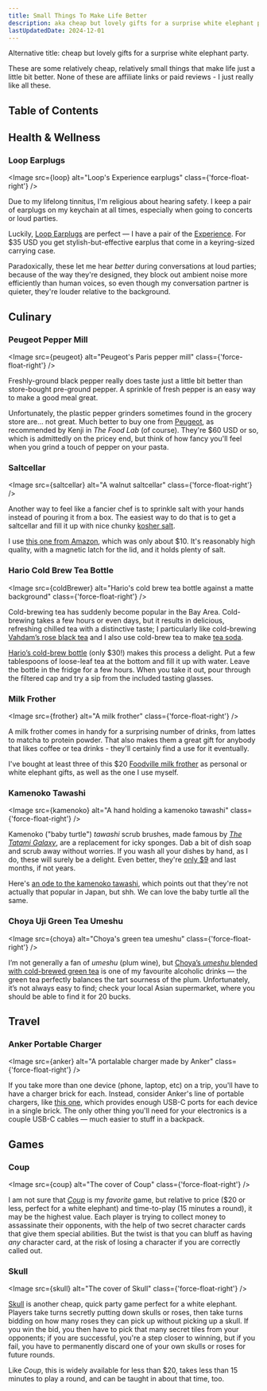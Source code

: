 ```yaml
---
title: Small Things To Make Life Better
description: aka cheap but lovely gifts for a surprise white elephant party
lastUpdatedDate: 2024-12-01
---
```



Alternative title: cheap but lovely gifts for a surprise white elephant party.

These are some relatively cheap, relatively small things that make life just a little bit better.
None of these are affiliate links or paid reviews - I just really like all these.

## Table of Contents

## Health & Wellness

### Loop Earplugs

<Image src={loop} alt="Loop's Experience earplugs" class={'force-float-right'} />

Due to my lifelong tinnitus, I'm religious about hearing safety.
I keep a pair of earplugs on my keychain at all times, especially when going to concerts or loud parties.

Luckily, [Loop Earplugs](https://us.loopearplugs.com) are perfect — I have a pair of the [Experience](https://us.loopearplugs.com/products/experience).
For $35 USD you get stylish-but-effective earplus that come in a keyring-sized carrying case.

Paradoxically, these let me hear *better* during conversations at loud parties; because of the way they're designed, they block out ambient noise more efficiently than human voices,
so even though my conversation partner is quieter, they're louder relative to the background.

## Culinary

### Peugeot Pepper Mill

<Image src={peugeot} alt="Peugeot's Paris pepper mill" class={'force-float-right'} />

Freshly-ground black pepper really does taste just a little bit better than store-bought pre-ground pepper.
A sprinkle of fresh pepper is an easy way to make a good meal great.

Unfortunately, the plastic pepper grinders sometimes found in the grocery store are... not great.
Much better to buy one from [Peugeot](https://us.peugeot-saveurs.com/en_us/pepper-mills), as recommended by Kenji in *The Food Lab* (of course).
They're $60 USD or so, which is admittedly on the pricey end, but think of how fancy you'll feel when you grind a touch of pepper on your pasta.

### Saltcellar

<Image src={saltcellar} alt="A walnut saltcellar" class={'force-float-right'} />

Another way to feel like a fancier chef is to sprinkle salt with your hands instead of pouring it from a box.
The easiest way to do that is to get a saltcellar and fill it up with nice chunky [kosher salt](https://www.seriouseats.com/ask-the-food-lab-do-i-need-to-use-kosher-salt).

I use [this one from Amazon](https://www.amazon.com/dp/B07STN8DRL?psc=1&ref=ppx_yo2ov_dt_b_product_details), which was only about $10.
It's reasonably high quality, with a magnetic latch for the lid, and it holds plenty of salt.

### Hario Cold Brew Tea Bottle

<Image src={coldBrewer} alt="Hario's cold brew tea bottle against a matte background" class={'force-float-right'} />

Cold-brewing tea has suddenly become popular in the Bay Area. Cold-brewing takes a few hours or even days, but it results in delicious, refreshing chilled tea with a distinctive taste; I particularly like cold-brewing [Vahdam’s rose black tea](https://www.vahdam.com/products/blooming-rose-black-tea) and I also use cold-brew tea to make [tea soda](https://rwblickhan.org/misc/recipes/teasoda/).

[Hario’s cold-brew bottle](https://www.hario-usa.com/products/cold-brew-tea-wine-bottle-set) (only $30!) makes this process a delight. Put a few tablespoons of loose-leaf tea at the bottom and fill it up with water. Leave the bottle in the fridge for a few hours. When you take it out, pour through the filtered cap and try a sip from the included tasting glasses.

### Milk Frother

<Image src={frother} alt="A milk frother" class={'force-float-right'} />

A milk frother comes in handy for a surprising number of drinks, from lattes to matcha to protein powder.
That also makes them a great gift for anybody that likes coffee or tea drinks - they'll certainly find a use for it eventually.

I've bought at least three of this $20 [Foodville milk frother](https://www.amazon.com/gp/product/B07V2ZGYJ1?ie=UTF8&th=1) as personal or white elephant gifts,
as well as the one I use myself.

### Kamenoko Tawashi

<Image src={kamenoko} alt="A hand holding a kamenoko tawashi" class={'force-float-right'} />

Kamenoko ("baby turtle") *tawashi* scrub brushes, made famous by [*The Tatami Galaxy*](https://en.wikipedia.org/wiki/The_Tatami_Galaxy), are a replacement for icky sponges.
Dab a bit of dish soap and scrub away without worries. If you wash all your dishes by hand, as I do, these will surely be a delight.
Even better, they're [only $9](https://jinenstore.com/products/kamenoko-tawashi) and last months, if not years.

Here's [an ode to the kamenoko tawashi](https://catapult.co/stories/katie-okamoto-kamenoko-tawashi-turtle-brush-japanese-family), which points out that they're not actually that popular in Japan, but shh. We can love the baby turtle all the same.

### Choya Uji Green Tea Umeshu

<Image src={choya} alt="Choya's green tea umeshu" class={'force-float-right'} />

I’m not generally a fan of *umeshu* (plum wine), but [Choya’s *umeshu* blended with cold-brewed green tea](https://choyausa.com/products/choya-uji-green-tea/) is one of my favourite alcoholic drinks — the green tea perfectly balances the tart sourness of the plum. Unfortunately, it’s not always easy to find; check your local Asian supermarket, where you should be able to find it for 20 bucks.

## Travel

### Anker Portable Charger

<Image src={anker} alt="A portalable charger made by Anker" class={'force-float-right'} />

If you take more than one device (phone, laptop, etc) on a trip, you'll have to have a charger brick for each.
Instead, consider Anker's line of portable chargers, like [this one](https://www.anker.com/products/a2667),
which provides enough USB-C ports for each device in a single brick.
The only other thing you'll need for your electronics is a couple USB-C cables — much easier to stuff in a backpack.

## Games

### Coup

<Image src={coup} alt="The cover of Coup" class={'force-float-right'} />

I am not sure that [*Coup*](https://boardgamegeek.com/boardgame/131357/coup) is my *favorite* game, but relative to price ($20 or less, perfect for a white elephant) and time-to-play (15 minutes a round), it may be the highest value.
Each player is trying to collect money to assassinate their opponents, with the help of two secret character cards that give them special abilities.
But the twist is that you can bluff as having *any* character card, at the risk of losing a character if you are correctly called out.

### Skull

<Image src={skull} alt="The cover of Skull" class={'force-float-right'} />

[Skull](https://boardgamegeek.com/boardgame/92415/skull) is another cheap, quick party game perfect for a white elephant.
Players take turns secretly putting down skulls or roses, then take turns bidding on how many roses they can pick up without picking up a skull.
If you win the bid, you then have to pick that many secret tiles from your opponents;
if you are successful, you're a step closer to winning, but if you fail, you have to permanently discard one of your own skulls or roses for future rounds.

Like *Coup*, this is widely available for less than $20, takes less than 15 minutes to play a round, and can be taught in about that time, too.